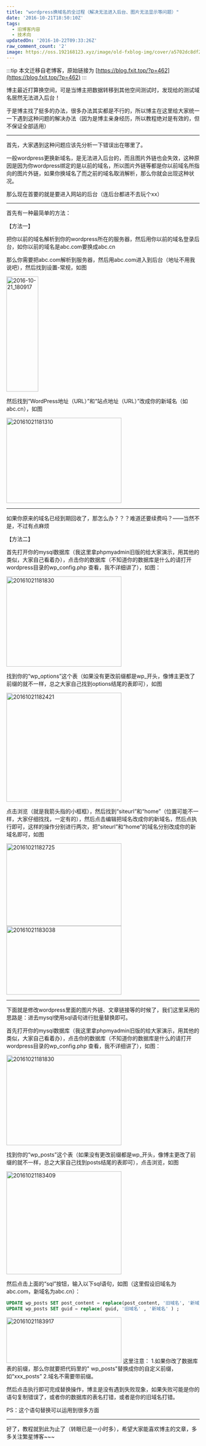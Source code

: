 ```yaml
---
title: "wordpress换域名的全过程（解决无法进入后台、图片无法显示等问题）"
date: '2016-10-21T18:50:10Z'
tags:
  - 旧博客内容
  - 技术向
updatedOn: '2016-10-22T09:33:26Z'
raw_comment_count: '2'
image: https://oss.192168123.xyz/image/old-fxblog-img/cover/a5702dc8df27fca8ec6906e8a7683871.png
---
```


:::tip
本文迁移自老博客，原始链接为 [https://blog.fxit.top/?p=462](https://blog.fxit.top/?p=462)
:::

博主最近打算换空间，可是当博主把数据转移到其他空间测试时，发现给的测试域名居然无法进入后台！

于是博主找了挺多的办法，很多办法其实都是不行的，所以博主在这里给大家统一一下遇到这种问题的解决办法（因为是博主亲身经历，所以教程绝对是有效的，但不保证全部适用）

<hr />

首先，大家遇到这种问题应该先分析一下错误出在哪里了。

一般wordpress更换新域名，是无法进入后台的，而且图片外链也会失效，这种原因是因为你wordpress绑定的是以前的域名，所以图片外链等都是你以前域名所指向的图片外链，如果你换域名了而之前的域名取消解析，那么你就会出现这种状况。

那么现在首要的就是要进入网站的后台（连后台都进不去玩个xx）

<hr />

首先有一种最简单的方法：

【方法一】

把你以前的域名解析到你的wordpress所在的服务器，然后用你以前的域名登录后台，如你以前的域名是abc.com要换成abc.cn

那么你需要把abc.com解析到服务器，然后用abc.com进入到后台（地址不用我说吧），然后找到设置-常规，如图

<img  src="https://oss.192168123.xyz/image/old-fxblog-img/7c17e63767eb718ffba98ef48ef18a31.png" alt="2016-10-21_180917" width="83" height="300" />

然后找到“WordPress地址（URL）”和“站点地址（URL）”改成你的新域名（如abc.cn），如图

<img  src="https://oss.192168123.xyz/image/old-fxblog-img/ac3bbb2e114b8ec1c2e50d97d0866e16.png" alt="20161021181310" width="300" height="222" />

<hr />

如果你原来的域名已经到期回收了，那怎么办？？？难道还要续费吗？——当然不是，不过有点麻烦

【方法二】

首先打开你的mysql数据库（我这里拿phpmyadmin旧版的给大家演示，用其他的类似，大家自己看着办），点击你的数据库（不知道你的数据库是什么的请打开wordpress目录的wp_config.php 查看，我不详细讲了），如图：

<img  src="https://oss.192168123.xyz/image/old-fxblog-img/70842e01484825a3962e5689735c9cd4.png" alt="20161021181830" width="300" height="235" />

找到你的“wp_options”这个表（如果没有更改前缀都是wp_开头，像博主更改了前缀的就不一样，总之大家自己找到options结尾的表即可），如图

<img  src="https://oss.192168123.xyz/image/old-fxblog-img/884ca5800e0286137dc5461811549e59.png" alt="20161021182421" width="300" height="284" />

点击浏览（就是我箭头指的小框框），然后找到“siteurl”和“home”（位置可能不一样，大家仔细找找，一定有的），然后点击编辑把域名改成你的新域名，然后点执行即可，这样的操作分别进行两次，把“siteurl”和“home”的域名分别改成你的新域名即可，如图

<img  src="https://oss.192168123.xyz/image/old-fxblog-img/e7e87daeb3917813f35bfe02eadb963a.png" alt="20161021182725" width="300" height="215" />

<img  src="https://oss.192168123.xyz/image/old-fxblog-img/bfd2ea37275c2bc673eba214dd15d9da.png" alt="20161021183038" width="300" height="179" />

<hr />

下面就是修改wordpress里面的图片外链、文章链接等的时候了，我们这里采用的思路是：进去mysql使用sql语句进行批量替换即可。

首先打开你的mysql数据库（我这里拿phpmyadmin旧版的给大家演示，用其他的类似，大家自己看着办），点击你的数据库（不知道你的数据库是什么的请打开wordpress目录的wp_config.php 查看，我不详细讲了），如图：

<img  src="https://oss.192168123.xyz/image/old-fxblog-img/70842e01484825a3962e5689735c9cd4.png" alt="20161021181830" width="300" height="235" />

找到你的“wp_posts”这个表（如果没有更改前缀都是wp_开头，像博主更改了前缀的就不一样，总之大家自己找到posts结尾的表即可），点击浏览，如图

<img  src="https://oss.192168123.xyz/image/old-fxblog-img/9050ed39cf389613154bd4714f6f2492.png" alt="20161021183409" width="300" height="268" />

然后点击上面的“sql”按钮，输入以下sql语句，如图（这里假设旧域名为abc.com，新域名为abc.cn）：
```sql
UPDATE wp_posts SET post_content = replace(post_content, '旧域名', '新域名');
UPDATE wp_posts SET guid = replace( guid, '旧域名' , '新域名' ) ;
```

<img  src="https://oss.192168123.xyz/image/old-fxblog-img/697270cf63e491cda98f9d37567416d1.png" alt="20161021183917" width="300" height="119" />
这里注意：
1.如果你改了数据库表的前缀，那么你就要把代码里的"
wp_posts"替换成你的自定义前缀，如“xxx_posts”
2.域名不需要带前缀。

然后点击执行即可完成替换操作，博主是没有遇到失败现象，如果失败可能是你的语句复制错误了，或者你的数据库的表名打错，或者是你的旧域名打错。

PS：这个语句替换可以运用到很多方面

<hr />

好了，教程就到此为止了（转眼已是一小时多），希望大家能喜欢博主的文章，多多关注繁星博客~~~




